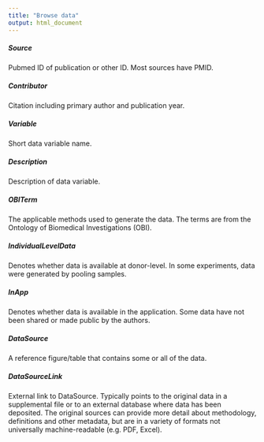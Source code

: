 ```yaml
---
title: "Browse data"
output: html_document
---
```



##### Source

Pubmed ID of publication or other ID. Most sources have PMID.

##### Contributor

Citation including primary author and publication year.

##### Variable

Short data variable name.

##### Description

Description of data variable.

##### OBITerm

The applicable methods used to generate the data. The terms are from the Ontology of Biomedical Investigations (OBI).

##### IndividualLevelData

Denotes whether data is available at donor-level. In some experiments, data were generated by pooling samples.

##### InApp

Denotes whether data is available in the application. Some data have not been shared or made public by the authors.

##### DataSource

A reference figure/table that contains some or all of the data.

##### DataSourceLink

External link to DataSource. Typically points to the original data in a supplemental file or to an external database where data has been deposited. The original sources can provide more detail about methodology, definitions and other metadata, but are in a variety of formats not universally machine-readable (e.g. PDF, Excel).
